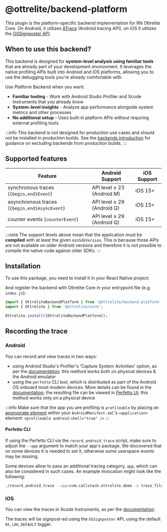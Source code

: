 # @ottrelite/backend-platform

This plugin is the platform-specific backend implementation for RN Ottrelite Core. On Android, it utilizes [ATrace](https://developer.android.com/ndk/reference/group/tracing) (Android tracing API), on iOS it utilizes the [OSSignposter API](https://developer.apple.com/documentation/os/ossignposter).

## When to use this backend?

This backend is designed for **system-level analysis using familiar tools** that are already part of your development environment. It leverages the native profiling APIs built into Android and iOS platforms, allowing you to use the debugging tools you're already comfortable with.

Use Platform Backend when you want:
- **Familiar tooling** - Work with Android Studio Profiler and Xcode Instruments that you already know
- **System-level insights** - Analyze app performance alongside system metrics and other processes
- **No additional setup** - Uses built-in platform APIs without requiring external profiling tools

:::info
This backend is not designed for production use cases and should not be installed in production builds. See the [backends introduction](/docs/backends/introduction#production-builds) for guidance on excluding backends from production builds.
:::

## Supported features

| Feature                                       | Android Support | iOS Support |
| --------------------------------------------- | --------------- | ----------- |
| synchronous traces (`{begin,end}Event`)       | API level ≥ 23 (Android M) | iOS 15+ |
| asynchronous traces (`{begin,end}AsyncEvent`) | API level ≥ 29 (Android Q) | iOS 15+ |
| counter events (`counterEvent`)               | API level ≥ 29 (Android Q) | iOS 15+ |

:::note
The support levels above mean that the application must be **compiled** with at least the given `minSdkVersion`. This is because those APIs are not available on older Android versions and therefore it is not possible to compile the native code against older SDKs.
:::

## Installation

To use this package, you need to install it in your React Native project:


<PackageManagerTabs command="install @ottrelite/backend-platform" />

And register the backend with Ottrelite Core in your entrypoint file (e.g. `index.js`):

```typescript
import { OttreliteBackendPlatform } from '@ottrelite/backend-platform';
import { Ottrelite } from '@ottrelite/core';

Ottrelite.install([OttreliteBackendPlatform]);
```

## Recording the trace

### Android

You can record and view traces in two ways:
- using Android Studio's Profiler's 'Capture System Activities' option, as per the [documentation](https://developer.android.com/studio/profile); this method works both on physical devices & the Android emulator
- using the `perfetto` CLI tool, which is distributed as part of the Android OS onboard most modern devices. More details can be found in the [documentation](https://perfetto.dev/docs/getting-started/system-tracing); the resulting file can be viewed in [Perfetto UI](https://ui.perfetto.dev/); this method works only on a physical device

:::info
Make sure that the app you are profiling is `profileable` by placing an [appropriate element](https://developer.android.com/guide/topics/manifest/profileable-element) within your `AndroidManifest.xml`'s `<application>` element: `<profileable android:shell="true" />`
:::

#### Perfetto CLI

If using the Perfetto CLI via the `record_android_trace` script, make sure to adjust the `--app` argument to match your app's package. We discovered that on some devices it is needed to set it, otherwise some userspace events may be missing.

Some devices allow to pass an additional tracing category, `app`, which can also be considered in such cases. An example invocation might look like the following: 

```bash
./record_android_trace --app=com.callstack.ottrelite.demo -o trace_file.perfetto-trace -t 40s -b 64mb sched freq idle am wm gfx view binder_driver hal dalvik camera input res memory rs app
```

### iOS

You can view the traces in Xcode Instruments, as per the [documentation](https://developer.apple.com/documentation/os/recording-performance-data#Review-Signposts-in-Instruments).

The traces will be signpost-ed using the `OSSignposter` API, using the default `OS_LOG_DEFAULT` logger.
